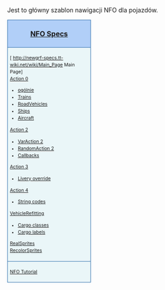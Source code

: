 <noinclude>{{pl/extraZi/inne strony|en=newgrf-specs.tt-wiki.net/wiki/Template:NFONavVehicles
|pl=Template:ExtraZi/NFONavVehicles
}}<!-- {{-}}--><!--<br>{{ambox | text = w trakcie edycji.}}--></noinclude>
<noinclude>Jest to główny szablon nawigacji NFO dla pojazdów.</noinclude>
<div style="width:180px; border:1px solid #2f6fab; background:#b1cff8; padding:5px; -moz-border-radius-topleft:5px; -moz-border-radius-topright:5px; font-size: 12pt;">
<center><strong><font size="3">[[pl/extrazi/specs.tt|NFO Specs]]</font></strong></center>
</div>
<div style="width:180px;  border:1px solid #2f6fab; border-top-width: 0px; background:#eaf6f8; padding:5px; font-size: 8pt; line-height: 12pt;">

;[<!--[-->http://newgrf-specs.tt-wiki.net/wiki/Main_Page<!--|--> Main Page]<!--]-->
;[[pl/Extrazi/specs.tt/Action0|Action 0]]
*[[pl/Extrazi/specs.tt/Action0/Vehicles|<!--general-->ogólnie]]
*[[pl/Extrazi/specs.tt/Action0/Vehicles/Trains|Trains]]
*[[pl/Extrazi/specs.tt/Action0/Vehicles/RoadVehicles|RoadVehicles]]
*[[pl/Extrazi/specs.tt/Action0/Vehicles/Ships|Ships]]
*[[pl/Extrazi/specs.tt/Action0/Vehicles/Planes|Aircraft]]
;[[pl/Extrazi/specs.tt/Action2|Action 2]]
*[[pl/Extrazi/specs.tt/VariationalAction2/Vehicles|VarAction 2]]
*[[pl/Extrazi/specs.tt/RandomAction2#Vehicles|RandomAction 2]]
*[[pl/Extrazi/specs.tt/Callbacks|Callbacks]]
;[[pl/Extrazi/specs.tt/Action3|Action 3]]
*[[pl/Extrazi/specs.tt/Action3LiveryOverride|Livery override]]
;[[pl/Extrazi/specs.tt/Action4|Action 4]]
*[[pl/Extrazi/specs.tt/StringCodes|String codes]]

;[[pl/Extrazi/specs.tt/VehicleRefitting|VehicleRefitting]]
*[[pl/Extrazi/specs.tt/Action0/Cargos#CargoClasses (16)|Cargo classes]]
*[[pl/Extrazi/specs.tt/CargoTypes|Cargo labels]]

;[[pl/Extrazi/specs.tt/RealSprites|RealSprites]]
;[[pl/Extrazi/specs.tt/RecolorSprites|RecolorSprites]]

</div>
<div style="width:180px;  border:1px solid #2f6fab; border-top-width: 0px; background:#eaf6f8; padding:5px; font-size: 8pt; line-height: 12pt;">

;[[pl/<!--ttwiki/GRFTutorial--><!--http///www.tt-wiki.net/wiki/-->user/extrazi/NFOTutorial| NFO Tutorial]]

</div>
<noinclude>[[Category:pl/user/Extrazi/szablony|{{PAGENAME}}]]</noinclude>